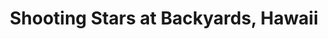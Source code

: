 ---
title: Shooting Stars at Backyards, Hawaii
media: 
dimensions: 30" x 32"
hero_image: ../../images/gallery/shooting_stars_at_backyards.jpg
sale_status: Sold
---